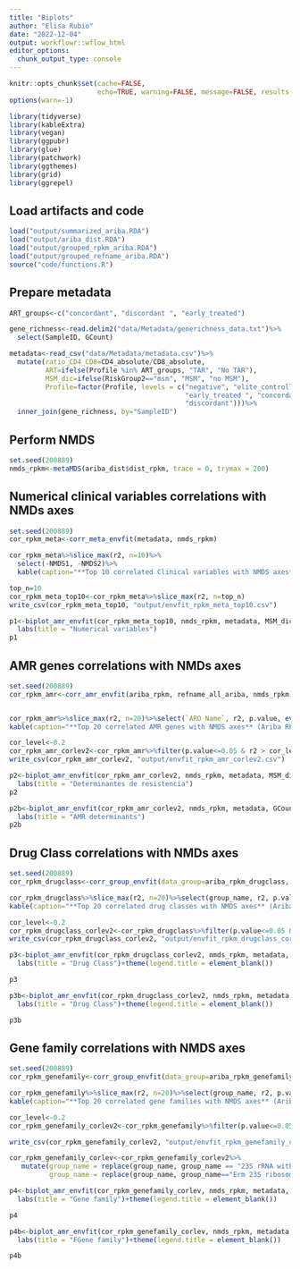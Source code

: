 ```yaml
---
title: "Biplots"
author: "Elisa Rubio"
date: "2022-12-04"
output: workflowr::wflow_html
editor_options:
  chunk_output_type: console
---
```


```r
knitr::opts_chunk$set(cache=FALSE,
                      echo=TRUE, warning=FALSE, message=FALSE, results ='markup')
options(warn=-1)
```

```r
library(tidyverse)
library(kableExtra)
library(vegan)
library(ggpubr)
library(glue)
library(patchwork)
library(ggthemes)
library(grid)
library(ggrepel)
```

## Load artifacts and  code

```r
load("output/summarized_ariba.RDA")
load("output/ariba_dist.RDA")
load("output/grouped_rpkm_ariba.RDA")
load("output/grouped_refname_ariba.RDA")
source("code/functions.R")
```

## Prepare metadata

```r
ART_groups<-c("concordant", "discordant ", "early_treated")

gene_richness<-read.delim2("data/Metadata/generichness_data.txt")%>%
  select(SampleID, GCount)

metadata<-read_csv("data/Metadata/metadata.csv")%>%
  mutate(ratio_CD4_CD8=CD4_absolute/CD8_absolute,
         ART=ifelse(Profile %in% ART_groups, "TAR", "No TAR"),
         MSM_dic=ifelse(RiskGroup2=="msm", "MSM", "no MSM"),
         Profile=factor(Profile, levels = c("negative", "elite_controllers", "viremic_controllers", 
                                            "early_treated ", "concordant", "naive", "late_presenters",
                                            "discordant")))%>%
  inner_join(gene_richness, by="SampleID")
```

## Perform NMDS

```r
set.seed(200889)
nmds_rpkm<-metaMDS(ariba_dist$dist_rpkm, trace = 0, trymax = 200)
```

## Numerical clinical variables correlations with NMDs axes

```r
set.seed(200889)
cor_rpkm_meta<-corr_meta_envfit(metadata, nmds_rpkm)

cor_rpkm_meta%>%slice_max(r2, n=10)%>%
  select(-NMDS1, -NMDS2)%>%
  kable(caption="**Top 10 correlated Clinical variables with NMDS axes** (Ariba RPKM)")%>%kable_paper("striped")%>%scroll_box(width = "100%", height = "500px")
```

```r
top_n=10
cor_rpkm_meta_top10<-cor_rpkm_meta%>%slice_max(r2, n=top_n)
write_csv(cor_rpkm_meta_top10, "output/envfit_rpkm_meta_top10.csv")
```

```r
p1<-biplot_amr_envfit(cor_rpkm_meta_top10, nmds_rpkm, metadata, MSM_dic, Variable)+
  labs(title = "Numerical variables")
p1
```

## AMR genes correlations with NMDs axes

```r
set.seed(200889)
cor_rpkm_amr<-corr_amr_envfit(ariba_rpkm, refname_all_ariba, nmds_rpkm)


cor_rpkm_amr%>%slice_max(r2, n=20)%>%select(`ARO Name`, r2, p.value, everything(), -NMDS1, -NMDS2)%>%
kable(caption="**Top 20 correlated AMR genes with NMDS axes** (Ariba RPKM)")%>%kable_paper("striped")%>%scroll_box(width = "100%", height = "500px")
```

```r
cor_level<-0.2
cor_rpkm_amr_corlev2<-cor_rpkm_amr%>%filter(p.value<=0.05 & r2 > cor_level)
write_csv(cor_rpkm_amr_corlev2, "output/envfit_rpkm_amr_corlev2.csv")
```

```r
p2<-biplot_amr_envfit(cor_rpkm_amr_corlev2, nmds_rpkm, metadata, MSM_dic, `ARO Name`)+
  labs(title = "Determinantes de resistencia")
p2
```

```r
p2b<-biplot_amr_envfit(cor_rpkm_amr_corlev2, nmds_rpkm, metadata, GCount, `ARO Name`)+
  labs(title = "AMR determinants")
p2b
```

## Drug Class correlations with NMDs axes

```r
set.seed(200889)
cor_rpkm_drugclass<-corr_group_envfit(data_group=ariba_rpkm_drugclass, refdata_group = refname_ariba_drugclass, nmds = nmds_rpkm)

cor_rpkm_drugclass%>%slice_max(r2, n=20)%>%select(group_name, r2, p.value, everything(), -NMDS1, -NMDS2)%>%
kable(caption="**Top 20 correlated drug classes with NMDS axes** (Ariba RPKM)")%>%kable_paper("striped")%>%scroll_box(width = "100%", height = "500px")
```

```r
cor_level<-0.2
cor_rpkm_drugclass_corlev2<-cor_rpkm_drugclass%>%filter(p.value<=0.05 & r2 > cor_level)
write_csv(cor_rpkm_drugclass_corlev2, "output/envfit_rpkm_drugclass_corlev2.csv")
```

```r
p3<-biplot_amr_envfit(cor_rpkm_drugclass_corlev2, nmds_rpkm, metadata, MSM_dic, group_name)+
  labs(title = "Drug Class")+theme(legend.title = element_blank())

p3
```


```r
p3b<-biplot_amr_envfit(cor_rpkm_drugclass_corlev2, nmds_rpkm, metadata, GCount, group_name)+
  labs(title = "Drug Class")+theme(legend.title = element_blank())

p3b
```

## Gene family correlations with NMDS axes

```r
set.seed(200889)
cor_rpkm_genefamily<-corr_group_envfit(data_group=ariba_rpkm_genefamily, refdata_group = refname_ariba_genefamily, nmds = nmds_rpkm)

cor_rpkm_genefamily%>%slice_max(r2, n=20)%>%select(group_name, r2, p.value, everything(), -NMDS1, -NMDS2)%>%
kable(caption="**Top 20 correlated gene families with NMDS axes** (Ariba RPKM)")%>%kable_paper("striped")%>%scroll_box(width = "100%", height = "500px")
```

```r
cor_level<-0.2
cor_rpkm_genefamily_corlev2<-cor_rpkm_genefamily%>%filter(p.value<=0.05 & r2 > cor_level)

write_csv(cor_rpkm_genefamily_corlev2, "output/envfit_rpkm_genefamily_corlev2.csv")
```

```r
cor_rpkm_genefamily_corlev<-cor_rpkm_genefamily_corlev2%>%
   mutate(group_name = replace(group_name, group_name == "23S rRNA with mutation conferring resistance to macrolide antibiotics", "23S rRNA with mutation \n conferring resistance to \n macrolide antibiotics"),
          group_name = replace(group_name, group_name=="Erm 23S ribosomal RNA methyltransferase", "Erm 23S ribosomal \nRNA methyltransferase" ))

p4<-biplot_amr_envfit(cor_rpkm_genefamily_corlev, nmds_rpkm, metadata, MSM_dic, group_name)+
  labs(title = "Gene family")+theme(legend.title = element_blank())

p4
```

```r

p4b<-biplot_amr_envfit(cor_rpkm_genefamily_corlev, nmds_rpkm, metadata, GCount, group_name)+
  labs(title = "FGene family")+theme(legend.title = element_blank())

p4b

```

